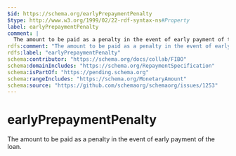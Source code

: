 ```yaml
---
$id: https://schema.org/earlyPrepaymentPenalty
$type: http://www.w3.org/1999/02/22-rdf-syntax-ns#Property
label: earlyPrepaymentPenalty
comment: |
  The amount to be paid as a penalty in the event of early payment of the loan.
rdfs:comment: "The amount to be paid as a penalty in the event of early payment of the loan."
rdfs:label: "earlyPrepaymentPenalty"
schema:contributor: "https://schema.org/docs/collab/FIBO"
schema:domainIncludes: "https://schema.org/RepaymentSpecification"
schema:isPartOf: "https://pending.schema.org"
schema:rangeIncludes: "https://schema.org/MonetaryAmount"
schema:source: "https://github.com/schemaorg/schemaorg/issues/1253"
---
```


# earlyPrepaymentPenalty

The amount to be paid as a penalty in the event of early payment of the loan.


